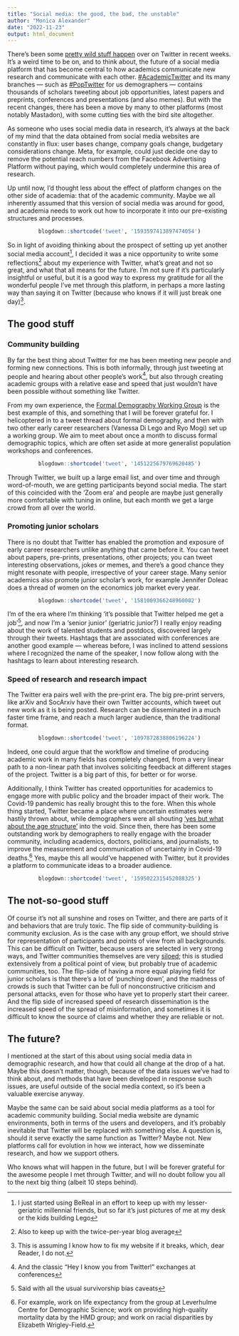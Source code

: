 ```yaml
---
title: "Social media: the good, the bad, the unstable"
author: "Monica Alexander"
date: "2022-11-23"
output: html_document
---
```


There's been some [pretty wild stuff happen](https://www.bloomberg.com/news/videos/2022-11-20/elon-musk-may-cut-more-twitter-jobs-reinstates-trump-s-account) over on Twitter in recent weeks. It's a weird time to be on, and to think about, the future of a social media platform that has become central to how academics communicate new research and communicate with each other. [#AcademicTwitter](https://twitter.com/search?q=%23AcademicTwitter&src=typeahead_click) and its many branches --- such as [#PopTwitter](https://twitter.com/search?q=%23PopTwitter&src=typeahead_click&f=top) for us demographers --- contains thousands of scholars tweeting about job opportunities, latest papers and preprints, conferences and presentations (and also memes). But with the recent changes, there has been a move by many to other platforms (most notably Mastadon), with some cutting ties with the bird site altogether. 

As someone who uses social media data in research, it's always at the back of my mind that the data  obtained from social media websites are constantly in flux: user bases change, company goals change, budgetary considerations change. Meta, for example, could just decide one day to remove the potential reach numbers from the Facebook Advertising Platform without paying, which would completely undermine this area of research. 

Up until now, I'd thought less about the effect of platform changes on the other side of academia: that of the academic community. Maybe we all inherently assumed that this version of social media was around for good, and academia needs to work out how to incorporate it into our pre-existing structures and processes.

<center>
```r
blogdown::shortcode('tweet', '1593597413897474054')
```
</center>

So in light of avoiding thinking about the prospect of setting up yet another social media account[^1], I decided it was a nice opportunity to write some reflections[^2] about my experience with Twitter, what's great and not so great, and what that all means for the future. I'm not sure if it's particularly insightful or useful, but it is a good way to express my gratitude for all the wonderful people I've met through this platform, in perhaps a more lasting way than saying it on Twitter (because who knows if it will just break one day)[^3]. 

[^1]: I just started using BeReal in an effort to keep up with my lesser-geriatric millennial friends, but so far it's just pictures of me at my desk or the kids building Lego
[^2]: Also to keep up with the twice-per-year blog average
[^3]: This is assuming I know how to fix my website if it breaks, which, dear Reader, I do not. 

## The good stuff


### Community building 
By far the best thing about Twitter for me has been meeting new people and forming new connections. This is both informally, through just tweeting at people and hearing about other people's work[^4], but also through creating academic groups with a relative ease and speed that just wouldn't have been possible without something like Twitter. 

[^4]: And the classic "Hey I know you from Twitter!" exchanges at conferences

From my own experience, the [Formal Demography Working Group](https://formaldemography.github.io/working_group/) is the best example of this, and something that I will be forever grateful for. I helicoptered in to a tweet thread about formal demography, and then with two other early career researchers (Vanessa Di Lego and Ryo Mogi) set up a working group. We aim to meet about once a month to discuss formal demographic topics, which are often set aside at more generalist population workshops and conferences.

<center>
```r
blogdown::shortcode('tweet', '1451225679769620485')
```
</center>

Through Twitter, we built up a large email list, and over time and through word-of-mouth, we are getting participants beyond social media. The start of this coincided with the 'Zoom era' and people are maybe just generally more comfortable with tuning in online, but each month we get a large crowd from all over the world. 

### Promoting junior scholars

There is no doubt that Twitter has enabled the promotion and exposure of early career researchers unlike anything that came before it. You can tweet about papers, pre-prints, presentations, other projects; you can tweet interesting observations, jokes or memes, and there's a good chance they might resonate with people, irrespective of your career stage. Many senior academics also promote junior scholar's work, for example Jennifer Doleac does a thread of women on the economics job market every year. 

<center>
```r
blogdown::shortcode('tweet', '1581009366248960002')
```
</center>


I'm of the era where I'm thinking 'it's possible that Twitter helped me get a job'[^5], and now I'm a 'senior junior' (geriatric junior?) I really enjoy reading about the work of talented students and postdocs, discovered largely through their tweets. Hashtags that are associated with conferences are another good example --- whereas before, I was inclined to attend sessions where I recognized the name of the speaker, I now follow along with the hashtags to learn about interesting research.   

[^5]: Said with all the usual survivorship bias caveats

### Speed of research and research impact

The Twitter era pairs well with the pre-print era. The big pre-print servers, like arXiv and SocArxiv have their own Twitter accounts, which tweet out new work as it is being posted. Research can be disseminated in a much faster time frame, and reach a much larger audience, than the traditional format. 

<center>
```r
blogdown::shortcode('tweet', '1097872838806196224')
```
</center>

Indeed, one could argue that the workflow and timeline of producing academic work in many fields has completely changed, from a very linear path to a non-linear path that involves soliciting feedback at different stages of the project. Twitter is a big part of this, for better or for worse.

Additionally, I think Twitter has created opportunities for academics to engage more with public policy and the broader impact of their work. The Covid-19 pandemic has really brought this to the fore. When this whole thing started, Twitter became a place where uncertain estimates were hastily thrown about, while demographers were all shouting ['yes but what about the age structure'](https://twitter.com/monjalexander/status/1239191247597731842) into the void. Since then, there has been some outstanding work by demographers to really engage with the broader community, including academics, doctors, politicians, and journalists, to improve the measurement and communication of uncertainty in Covid-19 deaths.[^6] Yes, maybe this all would've happened with Twitter, but it provides a platform to communicate ideas to a broader audience. 

[^6]: For example, work on life expectancy from the group at Leverhulme Centre for Demographic Science; work on providing high-quality mortality data by the HMD group; and work on racial disparities by Elizabeth Wrigley-Field. 

<center>
```r
blogdown::shortcode('tweet', '1595022315452088325')
```
</center>


## The not-so-good stuff

Of course it's not all sunshine and roses on Twitter, and there are parts of it and behaviors that are truly toxic. The flip side of community-building is community exclusion. As is the case with any group effort, we should strive for representation of participants and points of view from all backgrounds. This can be difficult on Twitter, because users are selected in very strong ways, and Twitter communities themselves are very [siloed](https://www.polarizationlab.com/new-book); this is studied extensively from a political point of view, but probably true of academic communities, too. The flip-side of having a more equal playing field for junior scholars is that there's a lot of 'punching down', and the madness of crowds is such that Twitter can be full of nonconstructive criticism and personal attacks, even for those who have yet to properly start their career. And the flip side of increased speed of research dissemination is the increased speed of the spread of misinformation, and sometimes it is difficult to know the source of claims and whether they are reliable or not. 


## The future?
I mentioned at the start of this about using social media data in demographic research, and how that could all change at the drop of a hat. Maybe this doesn't matter, though, because of the data issues we've had to think about, and methods that have been developed in response such issues, are useful outside of the social media context, so it's been a valuable exercise anyway. 

Maybe the same can be said about social media platforms as a tool for academic community building. Social media website are dynamic environments, both in terms of the users and developers, and it's probably inevitable that Twitter will be replaced with something else. A question is, should it serve exactly the same function as Twitter? Maybe not. New platforms call for evolution in how we interact, how we disseminate research, and how we support others. 

Who knows what will happen in the future, but I will be forever grateful for the awesome people I met through Twitter, and will no doubt follow you all to the next big thing (albeit 10 steps behind). 



